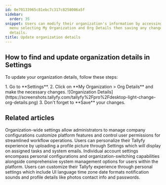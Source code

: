 ```yaml
---
id: 0e70133965c81ebc7c317c8258006a5f
sidebar:
  order: 35
snippet: Users can modify their organization's information by accessing the Settings
  menu selecting My Organization and Org Details then saving any changes made to the
  details.
title: Update organization details
---
```



## How to find and update organization details in Settings

To update your organization details, follow these steps:

<Steps>
1. Go to **Settings**.
2. Click on **My Organization > Org Details** and make the necessary changes.
   ![Organization Details](https://screenshots.tallyfy.com/tallyfy%2Fpro%2Fdesktop-light-change-org-details.png)
3. Don't forget to **Save** your changes.
</Steps>


## Related articles
<CardGrid>
<LinkTitleCard header="<b>Settings > Organization settings</b>" href="/products/pro/settings/org-settings/" > Organization-wide settings allow administrators to manage company configurations customize platform features and control user permissions for streamlined workflow operations. </LinkTitleCard>
<LinkTitleCard header="<b>Personal Settings > Update your profile picture</b>" href="/products/pro/settings/personal-settings/how-can-i-set-up-my-profile-photo-on-tallyfy/" > Users can personalize their Tallyfy experience by uploading a profile picture through Settings which will display on assigned tasks and system emails. </LinkTitleCard>
<LinkTitleCard header="<b>Settings > Personal settings</b>" href="/products/pro/settings/personal-settings/" > Individual account settings encompass personal configurations and organization-switching capabilities alongside comprehensive system management options for users within the platform. </LinkTitleCard>
<LinkTitleCard header="<b>Personal Settings > Personalization settings</b>" href="/products/pro/settings/personal-settings/personalization-settings/" > Users can customize their Tallyfy experience through personal settings which include UI language time zone date formats notification sounds and profile details like photos contact info and passwords. </LinkTitleCard>
</CardGrid>
